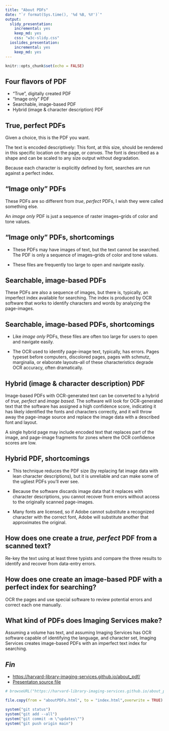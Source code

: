 ```yaml
---
title: "About PDFs"
date: "`r format(Sys.time(), '%d %B, %Y')`"
output:
  slidy_presentation: 
    incremental: yes
    keep_md: yes
    css: "w3c-slidy.css"
  ioslides_presentation: 
    incremental: yes
    keep_md: yes
---
```


```r
knitr::opts_chunk$set(echo = FALSE)
```

## Four flavors of PDF

* "True", digitally created PDF
* "Image only" PDF
* Searchable, image-based PDF
* Hybrid (image & character description) PDF

## True, perfect PDFs

Given a choice, this is the PDF you want.


The text is encoded descriptively: This font, at this size, should be rendered in this specific location on the page, or *canvas*. The font is described as a shape and can be scaled to any size output without degradation.

Because each character is explicitly defined by font, searches are run against a perfect index.


## "Image only" PDFs

These PDFs are so different from *true*, *perfect* PDFs, I wish they were called something else.

An *image only* PDF is just a sequence of raster images--grids of color and tone values.

## "Image only" PDFs, shortcomings

* These PDFs may have images of text, but the text cannot be searched. The PDF is only a sequence of images--grids of color and tone values.

* These files are frequently too large to open and navigate easily. 

## Searchable, image-based PDFs

These PDFs are also a sequence of images, but there is, typically, an imperfect index available for searching. The index is produced by OCR software that works to identify characters and words by analyzing the page-images.

## Searchable, image-based PDFs, shortcomings

* Like *image only* PDFs, these files are often too large for users to open and navigate easily.

* The OCR used to identify page-image text, typically, has errors. Pages typeset before computers, discolored pages, pages with schmutz, marginalia, or elaborate layouts--all of these characteristics degrade OCR accuracy, often dramatically.


## Hybrid (image & character description) PDF

Image-based PDFs with OCR-generated text can be converted to a hybrid of *true, perfect* and *image based*. The software will look for OCR-generated text that the software has assigned a high confidence score, indicating it has likely identified the fonts and characters correctly, and it will throw away the page-image source and replace the image data with a described font and layout.

A single hybrid page may include encoded text that replaces part of the image, and page-image fragments for zones where the OCR confidence scores are low.

## Hybrid PDF, shortcomings

* This technique reduces the PDF size (by replacing fat image data with lean character descriptions), but it is unreliable and can make some of the ugliest PDFs you'll ever see.

* Because the software discards image data that it replaces with character descriptions, you cannot recover from errors without access to the originally scanned page-images.

* Many fonts are licensed, so if Adobe cannot substitute a recognized character with the correct font, Adobe will substitute another that approximates the original.

## How does one create a *true, perfect* PDF from a scanned text?

Re-key the text using at least three typists and compare the three results to identify and recover from data-entry errors.

## How does one create an image-based PDF with a perfect index for searching?

OCR the pages and use special software to review potential errors and correct each one manually.

## What kind of PDFs does Imaging Services make?

Assuming a volume has text, and assuming Imaging Services has OCR software capable of identifying the language, and character set, Imaging Services creates image-based PDFs with an imperfect text index for searching.

## *Fin*

- [https://harvard-library-imaging-services.github.io/about_pdf/](https://harvard-library-imaging-services.github.io/about_pdf/)
- [Presentaton source file](aboutPDFs.Rmd)


```r

# browseURL("https://harvard-library-imaging-services.github.io/about_pdf/")

file.copy(from = "aboutPDFs.html", to = "index.html",overwrite = TRUE)

system("git status")
system("git add --all")
system("git commit -m \"updates\"")
system("git push origin main")

```

